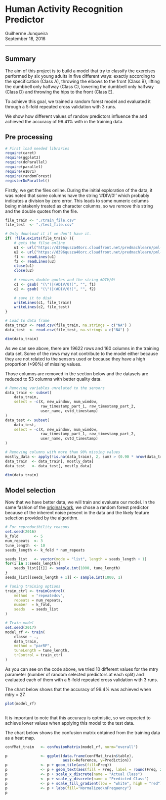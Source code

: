 # Human Activity Recognition Predictor

Guilherme Junqueira  
September 18, 2016  

---

## Summary

The aim of this project is to build a model that try to classify the exercises 
performed by six young adults in five different ways: exactly according to the 
specification (Class A), throwing the elbows to the front (Class B), 
lifting the dumbbell only halfway (Class C), lowering the dumbbell only halfway 
(Class D) and throwing the hips to the front (Class E).

To achieve this goal, we trained a random forest model and evaluated it through 
a 5-fold repeated cross validation with 3 runs.

We show how different values of randow predictors influence the and achieved 
the accuracy of 99.41% with in the training data.

## Pre processing

```r

# First load needed libraries
require(caret)
require(ggplot2)
require(doParallel)
require(parallel)
require(e1071)
require(randomForest)
registerDoParallel()

```

Firstly, we get the files online. During the initial exploration of the data, it 
was noted that some columns have the string '\#DIV/0!' which probably indicates 
a division by zero error. This leads to some numeric columns being mistakenly 
treated as character columns, so we remove this string and the double quotes 
from the file.

```r

file_train <- "./train_file.csv"
file_test  <- "./test_file.csv"

# Only download it if we don't have it.
if( !file.exists(file_train) ){
    # gets the filse online
    u1 <- url("https://d396qusza40orc.cloudfront.net/predmachlearn/pml-training.csv")
    u2 <- url("https://d396qusza40orc.cloudfront.net/predmachlearn/pml-testing.csv")
    f1 <- readLines(u1)
    f2 <- readLines(u2)
    close(u1)
    close(u2)
    
    # removes double quotes and the string #DIV/0!
    c1 <- gsub( "(\")|(#DIV/0!)", "", f1)
    c2 <- gsub( "(\")|(#DIV/0!)", "", f2)

    # save it to disk
    writeLines(c1, file_train)
    writeLines(c2, file_test)
}

# Load to data frame
data_train <- read.csv(file_train, na.strings = c("NA") )
data_test  <- read.csv(file_test, na.strings = c("NA") )

dim(data_train)

```

As we can see above, there are 19622 rows and 160 columns in the training data 
set. Some of the rows may not contribute to the model either because they are 
not related to the sensors used or because they have a high proportion (>90%) 
of missing values.

Those columns are removed in the section below and the datasets are reduced to 
53 columns with better quality data. 

```r

# Removing variables unrelated to the sensors
data_train <- subset(
    data_train,
    select = -c(X, new_window, num_window,
                raw_timestamp_part_1, raw_timestamp_part_2,
                user_name, cvtd_timestamp)
)
data_test <- subset(
    data_test,
    select = -c(X, new_window, num_window,
                raw_timestamp_part_1, raw_timestamp_part_2,
                user_name, cvtd_timestamp)
)

# Removing columns with more than 90% missing values
mostly_data <- apply(!is.na(data_train), 2, sum) > (0.90 * nrow(data_train))
data_train  <- data_train[, mostly_data]
data_test   <- data_test[, mostly_data]

dim(data_train)

```

## Model selection

Now that we have better data, we will train and evaluate our model. In the same 
fashion of the [original work][originalwork], we chose a random forest predictor 
because of the inherent noise present in the data and the likely feature 
selection provided by the algorithm.

```r

# For reproducibility reasons
set.seed(2016)
k_fold       <- 5
num_repeats  <- 3
tune_length  <- 10
seeds_length <- k_fold * num_repeats

seeds_list   <- vector(mode = "list", length = seeds_length + 1)
for(i in 1:seeds_length){
    seeds_list[[i]] <- sample.int(1000, tune_length)
}
seeds_list[[seeds_length + 1]] <- sample.int(1000, 1)

# Tuning training options
train_ctrl <- trainControl(
    method  = "repeatedcv",
    repeats = num_repeats, 
    number  = k_fold,
    seeds   = seeds_list
)

# Train model
set.seed(2017)
model_rf <- train(
    classe ~ .,
    data_train,
    method = "parRF",
    tuneLength = tune_length,
    trControl = train_ctrl
)

```

As you can see on the code above, we tried 10 different values for the mtry
parameter (number of random selected predictors at each split) and evaluated 
each of them with a 5-fold repeated cross validation with 3 runs. 

The chart below shows that the accuracy of 99.4% was achieved when mtry = 27.

```r

plot(model_rf) 
 
```

It is important to note that this accuracy is optmistic, so we expected to 
achieve lower values when applying this model to the test data.  

The chart below shows the confusion matrix obtained from the training data as a 
heat map.

```r
   
confMat_train   <- confusionMatrix(model_rf, norm="overall")

p               <- ggplot(data.frame(confMat_train$table),
                          aes(x=Reference, y=Prediction))
p               <- p + geom_tile(aes(fill=Freq))
p               <- p + geom_text(aes(fill = Freq, label = round(Freq, 2)))
p               <- p + scale_x_discrete(name = "Actual Class")
p               <- p + scale_y_discrete(name = "Predicted Class")
p               <- p + scale_fill_gradient(low = "white", high = "red")
p               <- p + labs(fill="Normalized\nFrequency")
p
  
```

[originalwork]: http://groupware.les.inf.puc-rio.br/public/papers/2013.Velloso.QAR-WLE.pdf "Qualitative Activity Recognition of Weight Lifting Exercises"


